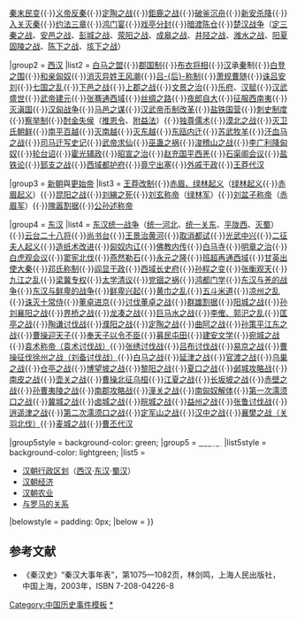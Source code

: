 {{Navbox
|name = 漢朝歷史事件
|title = [[汉朝]]历史
|state = {{{state|autocollapse}}}
|listclass = hlist

|group1 = [[秦朝|秦末]]与[[西楚]]
|list1 =[[大泽乡起义]]{{·}}[[秦末民变]]{{·}}[[楚义帝|义帝反秦]]{{·}}[[定陶之战 (秦末)|定陶之战]]{{·}}[[鉅鹿之战]]{{·}}[[破釜沉舟]]{{·}}[[漳污之战|新安杀降]]{{·}}[[刘邦|入关灭秦]]{{·}}[[约法三章]]{{·}}[[鸿门宴]]{{·}}[[项羽十八诸侯列表|戏亭分封]]{{·}}[[暗渡陈仓]]{{·}}[[楚汉战争]]（[[定三秦之战]]、[[楚汉战争#安邑之战|安邑之战]]、[[彭城之战]]、[[荥阳之战 (前204年)|荥阳之战]]、[[成皋之战]]、[[井陉之战]]、[[潍水之战]]、[[固陵之战|阳夏固陵之战]]、[[陈下之战]]、[[垓下之战]]）

|group2 = [[西汉]]
|list2 = [[白马之盟]]{{·}}[[郡国制]]{{·}}[[布衣将相]]{{·}}[[汉朝|汉]]承[[秦朝|秦]]制{{·}}[[白登之围]]{{·}}[[和亲|和亲匈奴]]{{·}}[[消灭异姓王风潮]]{{·}}[[吕雉#临朝称制|吕-{后}-称制]]{{·}}[[萧规曹随]]{{·}}[[诛吕安刘]]{{·}}[[七国之乱]]{{·}}[[下邑之战]]{{·}}[[上郡之战]]{{·}}[[文景之治]]{{·}}[[乐府]]、[[汉赋]]{{·}}[[汉武盛世]]{{·}}[[年号|武帝建元]]{{·}}[[张骞|张骞通西域]]{{·}}[[丝绸之路]]{{·}}[[夜郎自大]]{{·}}[[西南夷|征服西南夷]]{{·}}[[汉平滇国之战|灭滇国]]{{·}}[[汉匈战争]]{{·}}[[马邑之谋]]{{·}}[[汉武帝币制改革]]{{·}}[[盐铁国营]]{{·}}[[刺史|刺史制度]]{{·}}[[察举|察举制]]{{·}}[[酎金失侯]]（[[推恩令]]、[[附益法]]）{{·}}[[独尊儒术]]{{·}}[[漠北之战]]{{·}}[[汉灭朝鲜之战|灭卫氏朝鲜]]{{·}}[[汉朝南扩|南平百越]]{{·}}[[汉平南越之战|灭南越]]{{·}}[[汉平东越之战|灭东越]]{{·}}[[东瓯国|东瓯内迁]]{{·}}[[苏武|苏武牧羊]]{{·}}[[汉攻大宛之战|汗血马之战]]{{·}}[[史记|司马迁写史记]]{{·}}[[汉武帝|武帝求仙]]{{·}}[[巫蛊之祸]]{{·}}[[浚稽山之战]]{{·}}[[燕然山之战|李广利降匈奴]]{{·}}[[轮台诏]]{{·}}[[霍光|霍光辅政]]{{·}}[[昭宣之治]]{{·}}[[赵充国平西羌之战|赵充国平西羌]]{{·}}[[石渠阁会议]]{{·}}[[盐铁论]]{{·}}[[郅支之战]]{{·}}[[西域都护府]]{{·}}[[王昭君|竟宁出塞]]{{·}}[[汉朝外戚|外戚干政]]{{·}}[[王莽|王莽代汉]]

|group3 = [[新朝]]與[[更始 (更始帝)|更始帝]]
|list3 = [[王莽改制]]{{·}}[[赤眉、绿林起义]]（[[绿林起义]]{{·}}[[赤眉起义]]）{{·}}[[昆阳之战]]{{·}}[[刘縯|刘縯之死]]{{·}}[[更始帝|刘玄称帝]]（[[绿林军]]）{{·}}[[刘盆子|刘盆子称帝]]（[[赤眉军]]）{{·}}[[隗嚣|隗嚣割据]]{{·}}[[成家|公孙述称帝]]

|group4 = [[东汉]]
|list4 = [[东汉统一战争]]（[[刘秀统一河北之战|统一河北]]、[[东汉统一关东之战|统一关东]]、[[东汉平陇西之战|平陇西]]、[[东汉灭蜀之战|灭蜀]]）{{·}}[[云台二十八将]]{{·}}[[尚书令|尚书台]]{{·}}[[王景 (东汉)|王景治黄河]]{{·}}[[都试|取消都试]]{{·}}[[光武中兴]]{{·}}[[马援征岭南之战|二征夫人起义]]{{·}}[[蔡伦|造纸术改进]]{{·}}[[匈奴#分裂时期|匈奴内讧]]{{·}}[[汉传佛教|佛教内传]]{{·}}[[白马寺]]{{·}}[[明章之治]]{{·}}[[白虎观会议]]{{·}}[[窦宪|窦宪北伐]]{{·}}[[燕然勒石]]{{·}}[[汉和帝|永元之隆]]{{·}}[[班超|班超再通西域]]{{·}}[[汉朝和罗马的关系|甘英出使大秦]]{{·}}[[和熹皇后|邓氏称制]]{{·}}[[阎显|阎显干政]]{{·}}[[西域长史府]]{{·}}[[孙程|孙程之变]]{{·}}[[候风地动仪|张衡观天]]{{·}}[[华孟|九江之乱]]{{·}}[[梁冀|梁冀专权]]{{·}}[[太学]][[清议]]{{·}}[[党锢之祸]]{{·}}[[鸿都门学]]{{·}}[[东汉与羌的战争]]{{·}}[[东汉与鲜卑的战争]]{{·}}[[檀石槐|鲜卑兴起]]{{·}}[[黄巾之乱]]{{·}}[[五斗米道]]{{·}}[[凉州之乱]]{{·}}[[十常侍|诛灭十常侍]]{{·}}[[董卓进京]]{{·}}[[讨伐董卓之战]]{{·}}[[东汉末年|群雄割据]]{{·}}[[阳城之战]]{{·}}[[襄阳之战|孙刘襄阳之战]]{{·}}[[界桥之战]]{{·}}[[龙凑之战]]{{·}}[[巨马水之战]]{{·}}[[李郭之乱|李傕、郭汜之乱]]{{·}}[[封丘之战|匡亭之战]]{{·}}[[曹操攻徐州之战|陶谦讨伐战]]{{·}}[[兖州之战|濮阳之战]]{{·}}[[定陶之战 (东汉)|定陶之战]]{{·}}[[曲阿之战]]{{·}}[[孙策平江东之战]]{{·}}[[曹操迎天子]]{{·}}[[挟天子以令诸侯|奉天子以令不臣]]{{·}}[[屯田制|募民屯田]]{{·}}[[建安文学]]{{·}}[[曹操与张绣的战争|宛城之战]]{{·}}[[曹操讨伐袁术之战|袁术称帝（袁术讨伐战）]]{{·}}[[穰城之战|张绣讨伐战]]{{·}}[[下邳之战|吕布讨伐战]]{{·}}[[易京之战]]{{·}}[[徐州之战|曹操征伐徐州之战（刘备讨伐战）]]{{·}}[[白马之战]]{{·}}[[延津之战]]{{·}}[[官渡之战]]{{·}}[[乌巢之战]]{{·}}[[仓亭之战]]{{·}}[[博望坡之战]]{{·}}[[黎阳之战]]{{·}}[[夏口之战]]{{·}}[[邺之战|邺城攻略战]]{{·}}[[南皮之战]]{{·}}[[壶关之战]]{{·}}[[白狼山之战|曹操北征乌桓]]{{·}}[[江夏之战]]{{·}}[[长坂坡之战]]{{·}}[[赤壁之战]]{{·}}[[夷陵之战 (208年)|孙曹夷陵之战]]{{·}}[[江陵之战 (208年)|南郡攻略战]]{{·}}[[潼关之战]]{{·}}[[南匈奴|南匈奴解体]]{{·}}[[濡须口之战 (213年)|第一次濡须口之战]]{{·}}[[冀城之围|冀城之战]]{{·}}[[卤城之战]]{{·}}[[皖城之战]]{{·}}[[益州之战]]{{·}}[[阳平关之战|张鲁讨伐战]]{{·}}[[合肥之战#第二次战役（逍遥津之战）|逍遥津之战]]{{·}}[[濡须口之战 (217年)|第二次濡须口之战]]{{·}}[[定军山之战]]{{·}}[[汉中之战]]{{·}}[[樊城之战|襄樊之战（关羽北伐）]]{{·}}[[麦城之战]]{{·}}[[曹丕代汉]]

|group5style = background-color: green;
|group5 = [[专门史|<span style="color:white;">专门史</span>]]
|list5style = background-color: lightgreen;
|list5 =
* [[汉朝行政区划]]（[[西汉行政区划|西汉]]·[[东汉行政区划|东汉]]·[[蜀汉行政区划|蜀汉]]）
* [[汉朝经济]]
* [[汉朝农业科技史年表|汉朝农业]]
* [[汉朝和罗马的关系|与罗马的关系]]


|belowstyle = padding: 0px;
|below = {{中国历史事件|汉朝}}
}}<noinclude>

== 参考文献 ==
* 《秦汉史》“秦汉大事年表”，第1075—1082页，林剑鸣，上海人民出版社，中国上海，2003年，ISBN 7-208-04226-8 {{zh-hans}}

[[Category:中国历史事件模板]]
[[Category:汉朝历史事件|*]]
[[Category:汉朝模板| ]]
</noinclude>